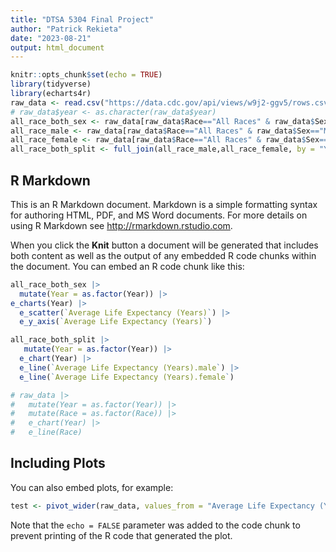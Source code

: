 ---
title: "DTSA 5304 Final Project"
author: "Patrick Rekieta"
date: "2023-08-21"
output: html_document
---

```{r setup, include=FALSE}
knitr::opts_chunk$set(echo = TRUE)
library(tidyverse)
library(echarts4r)
raw_data <- read.csv("https://data.cdc.gov/api/views/w9j2-ggv5/rows.csv?accessType=DOWNLOAD", check.names = FALSE)
# raw_data$year <- as.character(raw_data$year)
all_race_both_sex <- raw_data[raw_data$Race=="All Races" & raw_data$Sex=="Both Sexes",]
all_race_male <- raw_data[raw_data$Race=="All Races" & raw_data$Sex=="Male",]
all_race_female <- raw_data[raw_data$Race=="All Races" & raw_data$Sex=="Female",]
all_race_both_split <- full_join(all_race_male,all_race_female, by = "Year", suffix = c(".male",".female"))
```

## R Markdown

This is an R Markdown document. Markdown is a simple formatting syntax for authoring HTML, PDF, and MS Word documents. For more details on using R Markdown see <http://rmarkdown.rstudio.com>.

When you click the **Knit** button a document will be generated that includes both content as well as the output of any embedded R code chunks within the document. You can embed an R code chunk like this:

```{r}
all_race_both_sex |>
  mutate(Year = as.factor(Year)) |>
e_charts(Year) |>
  e_scatter(`Average Life Expectancy (Years)`) |>
  e_y_axis(`Average Life Expectancy (Years)`)
```
```{r}
all_race_both_split |>
   mutate(Year = as.factor(Year)) |>
  e_chart(Year) |>
  e_line(`Average Life Expectancy (Years).male`) |>
  e_line(`Average Life Expectancy (Years).female`)
```
```{r}
# raw_data |>
#   mutate(Year = as.factor(Year)) |>
#   mutate(Race = as.factor(Race)) |>
#   e_chart(Year) |>
#   e_line(Race)
```

## Including Plots

You can also embed plots, for example:

```{r pressure, echo=FALSE}
test <- pivot_wider(raw_data, values_from = "Average Life Expectancy (Years)", names_from = "Race")
```

Note that the `echo = FALSE` parameter was added to the code chunk to prevent printing of the R code that generated the plot.
